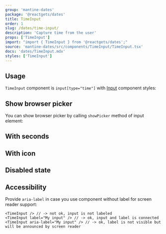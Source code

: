 ```yaml
---
group: 'mantine-dates'
package: '@reactgets/dates'
title: TimeInput
order: 1
slug: /dates/time-input/
description: 'Capture time from the user'
props: ['TimeInput']
import: "import { TimeInput } from '@reactgets/dates';"
source: 'mantine-dates/src/components/TimeInput/TimeInput.tsx'
docs: 'dates/TimeInput.mdx'
styles: ['TimeInput']
---
```



## Usage

`TimeInput` component is `input[type="time"]` with [Input](/core/input/) component styles:

<Demo data={TimeInputDemos.configurator} />

## Show browser picker

You can show browser picker by calling `showPicker` method of input element:

<Demo data={TimeInputDemos.picker} />

## With seconds

<Demo data={TimeInputDemos.withSeconds} />

## With icon

<Demo data={TimeInputDemos.icon} />

## Disabled state

<Demo data={TimeInputDemos.disabled} />

## Accessibility

Provide `aria-label` in case you use component without label for screen reader support:

```tsx
<TimeInput /> // -> not ok, input is not labeled
<TimeInput label="My input" /> // -> ok, input and label is connected
<TimeInput aria-label="My input" /> // -> ok, label is not visible but will be announced by screen reader
```

